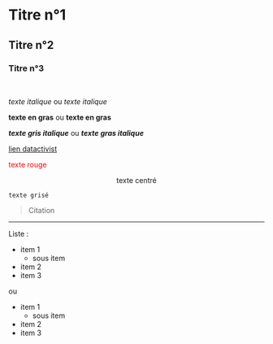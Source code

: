
# Titre n°1

## Titre n°2

### Titre n°3

<br>

*texte italique* ou _texte italique_

**texte en gras** ou __texte en gras__

***texte gris italique*** ou ___texte gras italique___

[lien datactivist](https://datactivist.coop/fr/)

<FONT COLOR="Red">texte rouge</FONT>

<CENTER>texte centré</CENTER>

`texte grisé`

> Citation

---

Liste :

* item 1
    * sous item
* item 2
* item 3

ou

- item 1
    - sous item
- item 2
- item 3




